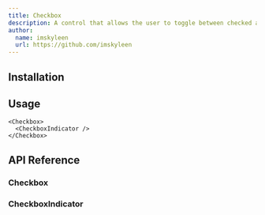 ```yaml
---
title: Checkbox
description: A control that allows the user to toggle between checked and not checked.
author:
  name: imskyleen
  url: https://github.com/imskyleen
---
```


<ComponentPreview name="demo-primitives-radix-checkbox" />

## Installation

<ComponentInstallation name="primitives-radix-checkbox" />

## Usage

```tsx
<Checkbox>
  <CheckboxIndicator />
</Checkbox>
```

## API Reference

### Checkbox

<ExternalLink
  href="https://www.radix-ui.com/primitives/docs/components/checkbox#root"
  text="Radix UI API Reference - Checkbox.Root"
/>

### CheckboxIndicator

<ExternalLink
  href="https://www.radix-ui.com/primitives/docs/components/checkbox#indicator"
  text="Radix UI API Reference - Checkbox.Indicator"
/>

